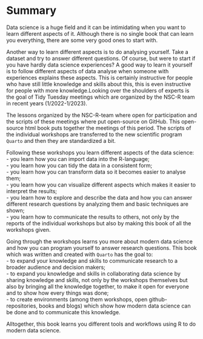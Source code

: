 # Summary {.unnumbered}

Data science is a huge field and it can be intimidating when you want to learn different aspects of it. Although there is no single book that can learn you everything, there are some very good ones to start with. 

Another way to learn different aspects is to do analysing yourself. Take a dataset and try to answer different questions. Of course, but were to start if you have hardly data science experiences? A good way to learn it yourself is to follow different aspects of data analyse when someone with experiences explains these aspects. This is certainly instructive for people who have still little knowledge and skills about this, this is even instructive for people with more knowledge.Looking over the shoulders of experts is the goal of Tidy Tuesday meetings which are organized by the NSC-R team in recent years (1/2022-1/2023). 

The lessons organized by the NSC-R-team where open for participation and the scripts of these meetings where put open-source on GitHub. This open-source html book puts together the meetings of this period. The scripts of the individual workshops are transferred to the  new scientific program `Quarto` and then they are standardized a bit. 

Following these workshops you learn different aspects of the data science:
- you learn how you can import data into the R-language;    
- you learn how you can tidy the data in a consistent form;   
- you learn how you can transform data so it becomes easier to analyse them;   
- you learn how you can visualize different  aspects which makes it easier to interpret the results;   
- you learn how to explore and describe the data and how you can answer different research questions by analyzing them and basic techniques are shown;   
- you learn how to communicate the results to others, not only by the reports of the individual workshops but also by making this book of all the workshops given.

Going through the workshops learns you more about modern data science and how you can program yourself to answer research questions. This book which was written and created with `Quarto` has the goal to:  
- to expand your knowledge and skills to communicate research to a broader audience and decision makers;    
- to expand you knowledge and skills in collaborating data science by sharing knowledge and skills, not only by the workshops themselves but also  by bringing all the knowledge together, to make it open for everyone and to show how every things was done;   
- to create environments (among them workshops, open github-repositories, books and blogs) which show how modern data science can be done and to communicate this knowledge.


Alltogether, this book learns you different tools and workflows using R 
to do modern data science. 